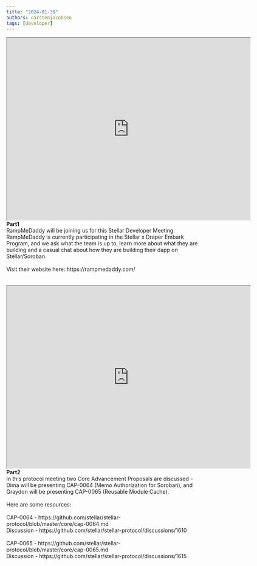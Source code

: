 ```yaml
---
title: "2024-01-30"
authors: carstenjacobsen
tags: [developer]
---
```


<iframe
  src="https://www.youtube.com/embed/1pF9evTU3QE?si=9gbBB2iBy5PtJbk0"
  width="640"
  height="480"
  allow="autoplay"
></iframe>
<br />
<b>Part1</b><br />
RampMeDaddy will be joining us for this Stellar Developer Meeting. RampMeDaddy is currently participating in the Stellar x Draper Embark Program, and we ask what the team is up to, learn more about what they are building and a casual chat about how they are building their dapp on Stellar/Soroban.<br />
<br />
Visit their website here: https://rampmedaddy.com/<br />
<br />
<br />
<iframe
  src="https://www.youtube.com/embed/ZL1LfJqmw_M?si=0y6VObVpIOFCOd8n"
  width="640"
  height="480"
  allow="autoplay"
></iframe>
<br />
<b>Part2</b><br />
In this protocol meeting two Core Advancement Proposals are discussed - Dima will be presenting CAP-0064 (Memo Authorization for Soroban), and Graydon will be presenting CAP-0065 (Reusable Module Cache).<br />
<br />
Here are some resources:<br />
<br />
CAP-0064 - https://github.com/stellar/stellar-protocol/blob/master/core/cap-0064.md<br />
Discussion - https://github.com/stellar/stellar-protocol/discussions/1610<br />
<br />
CAP-0065 - https://github.com/stellar/stellar-protocol/blob/master/core/cap-0065.md<br />
Discussion - https://github.com/stellar/stellar-protocol/discussions/1615<br />
<br />
